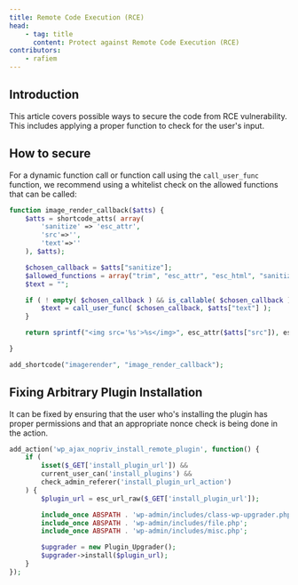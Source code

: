 ```yaml
---
title: Remote Code Execution (RCE)
head:
    - tag: title
      content: Protect against Remote Code Execution (RCE)
contributors:
    - rafiem
---
```




## Introduction

This article covers possible ways to secure the code from RCE vulnerability. This includes applying a proper function to check for the user's input.

<LinkCard
  title="Learn more about RCE"
  href="/academy/wordpress/vulnerabilities/remote-code-execution/"
/>

## How to secure

For a dynamic function call or function call using the `call_user_func` function, we recommend using a whitelist check on the allowed functions that can be called:

```php
function image_render_callback($atts) {
	$atts = shortcode_atts( array(
		'sanitize' => 'esc_attr',
		'src'=>'',
        'text'=>''
	), $atts);

    $chosen_callback = $atts["sanitize"];
    $allowed_functions = array("trim", "esc_attr", "esc_html", "sanitize_text_field");
    $text = "";

    if ( ! empty( $chosen_callback ) && is_callable( $chosen_callback ) && in_array($chosen_callback, $allowed_functions) ) {
        $text = call_user_func( $chosen_callback, $atts["text"] );
    }

    return sprintf("<img src='%s'>%s</img>", esc_attr($atts["src"]), esc_html($text));

}

add_shortcode("imagerender", "image_render_callback");
```

## Fixing Arbitrary Plugin Installation

It can be fixed by ensuring that the user who's installing the plugin has proper permissions and that an appropriate nonce check is being done in the action.

```php
add_action('wp_ajax_nopriv_install_remote_plugin', function() {
    if (
        isset($_GET['install_plugin_url']) &&
        current_user_can('install_plugins') &&
        check_admin_referer('install_plugin_url_action')
    ) {
        $plugin_url = esc_url_raw($_GET['install_plugin_url']);

        include_once ABSPATH . 'wp-admin/includes/class-wp-upgrader.php';
        include_once ABSPATH . 'wp-admin/includes/file.php';
        include_once ABSPATH . 'wp-admin/includes/misc.php';

        $upgrader = new Plugin_Upgrader();
        $upgrader->install($plugin_url);
    }
});
```
